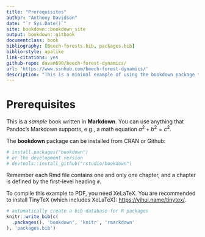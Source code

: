 ```yaml
--- 
title: "Prerequisites"
author: "Anthony Davidson"
date: "`r Sys.Date()`"
site: bookdown::bookdown_site
output: bookdown::gitbook
documentclass: book
bibliography: [Beech-forests.bib, packages.bib]
biblio-style: apalike
link-citations: yes
github-repo: davan690/beech-forest-dynamics/
url: 'https://www.ssnhub.com/beech-forest-dynamics/'
description: "This is a minimal example of using the bookdown package to write a manuscript"
---
```


# Prerequisites {#prereq}

This is a _sample_ book written in **Markdown**. You can use anything that Pandoc's Markdown supports, e.g., a math equation $a^2 + b^2 = c^2$.

The **bookdown** package can be installed from CRAN or Github:

```r
# install.packages("bookdown")
# or the development version
# devtools::install_github("rstudio/bookdown")
```

Remember each Rmd file contains one and only one chapter, and a chapter is defined by the first-level heading `#`.

To compile this example to PDF, you need XeLaTeX. You are recommended to install TinyTeX (which includes XeLaTeX): <https://yihui.name/tinytex/>.

```r
# automatically create a bib database for R packages
knitr::write_bib(c(
  .packages(), 'bookdown', 'knitr', 'rmarkdown'
), 'packages.bib')
```
